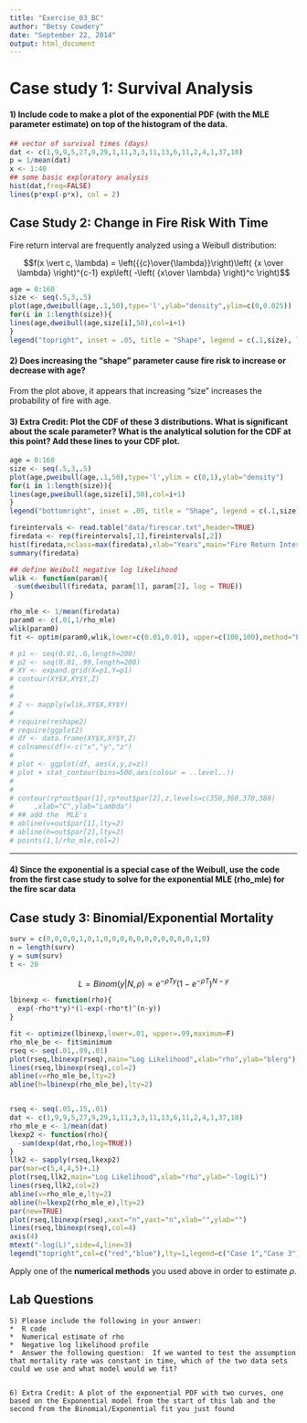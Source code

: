 ```yaml
---
title: "Exercise_03_BC"
author: "Betsy Cowdery"
date: "September 22, 2014"
output: html_document
---
```


# Case study 1: Survival Analysis

#### 1) Include code to make a plot of the exponential PDF (with the MLE parameter estimate) on top of the histogram of the data.

```r
## vector of survival times (days)
dat <- c(1,9,9,5,27,9,29,1,11,3,3,11,13,6,11,2,4,1,37,10)
p = 1/mean(dat)
x <- 1:40
## some basic exploratory analysis
hist(dat,freq=FALSE)
lines(p*exp(-p*x), col = 2)
```

## Case Study 2: Change in Fire Risk With Time

Fire return interval are frequently analyzed using a Weibull distribution:

$$f(x \vert c, \lambda) = \left({{c}\over{\lambda}}\right)\left( {x \over \lambda} \right)^{c-1} exp\left( -\left( {x\over \lambda} \right)^c \right)$$

```r
age = 0:160
size <- seq(.5,3,.5)
plot(age,dweibull(age,.1,50),type='l',ylab="density",ylim=c(0,0.025)) 
for(i in 1:length(size)){
lines(age,dweibull(age,size[i],50),col=i+1) 
}
legend("topright", inset = .05, title = "Shape", legend = c(.1,size), lty = 1, col=1:(length(size)+1))

```

#### 2) Does increasing the “shape” parameter cause fire risk to increase or decrease with age?

From the plot above, it appears that increasing "size" increases the probability of fire with age. 

#### 3) Extra Credit: Plot the CDF of these 3 distributions. What is significant about the scale parameter? What is the analytical solution for the CDF at this point? Add these lines to your CDF plot.

```r
age = 0:160
size <- seq(.5,3,.5)
plot(age,pweibull(age,.1,50),type='l',ylim = c(0,1),ylab="density") 
for(i in 1:length(size)){
lines(age,pweibull(age,size[i],50),col=i+1) 
}
legend("bottomright", inset = .05, title = "Shape", legend = c(.1,size), lty = 1, col=1:(length(size)+1))
```

```r
fireintervals <- read.table("data/firescar.txt",header=TRUE)
firedata <- rep(fireintervals[,1],fireintervals[,2])
hist(firedata,nclass=max(firedata),xlab="Years",main="Fire Return Interval")
summary(firedata)
```

```r
## define Weibull negative log likelihood
wlik <- function(param){
 -sum(dweibull(firedata, param[1], param[2], log = TRUE))
}

rho_mle <- 1/mean(firedata)
param0 <- c(.01,1/rho_mle)
wlik(param0)
fit <- optim(param0,wlik,lower=c(0.01,0.01), upper=c(100,100),method="L-BFGS-B")

```

```r
# p1 <- seq(0.01,.6,length=200)
# p2 <- seq(0.01,.99,length=200)
# XY <- expand.grid(X=p1,Y=p1)
# contour(XY$X,XY$Y,Z)
# 
# 
# Z <- mapply(wlik,XY$X,XY$Y)
# 
# require(reshape2)
# require(ggplot2)
# df <- data.frame(XY$X,XY$Y,Z)
# colnames(df)<-c("x","y","z")
# 
# plot <- ggplot(df, aes(x,y,z=z))
# plot + stat_contour(bins=500,aes(colour = ..level..))
# 
# 
# contour(rp*out$par[1],rp*out$par[2],z,levels=c(350,360,370,380)
#     ,xlab="C",ylab="Lambda")
# ## add the  MLE's
# abline(v=out$par[1],lty=2)
# abline(h=out$par[2],lty=2)
# points(1,1/rho_mle,col=2)	

```

------
#### 4) Since the exponential is a special case of the Weibull, use the code from the first case study to solve for the exponential MLE (rho_mle) for the fire scar data


## Case study 3: Binomial/Exponential Mortality

```r
surv = c(0,0,0,0,1,0,1,0,0,0,0,0,0,0,0,0,0,0,1,0)
n = length(surv)
y = sum(surv)
t <- 20 
```
 
$$L = Binom(y \vert N, \rho) \propto e^{-\rho T y} \left( 1-e^{-\rho T} \right)^{N-y}$$

```r
lbinexp <- function(rho){
  exp(-rho*t*y)*(1-exp(-rho*t)^(n-y))
}

fit <- optimize(lbinexp,lower=.01, upper=.99,maximum=F)
rho_mle_be <- fit$minimum
rseq <- seq(.01,.99,.01)
plot(rseq,lbinexp(rseq),main="Log Likelihood",xlab="rho",ylab="blerg")
lines(rseq,lbinexp(rseq),col=2)
abline(v=rho_mle_be,lty=2)
abline(h=lbinexp(rho_mle_be),lty=2)



```

```r
rseq <- seq(.05,.15,.01)
dat <- c(1,9,9,5,27,9,29,1,11,3,3,11,13,6,11,2,4,1,37,10)
rho_mle_e <- 1/mean(dat)
lkexp2 <- function(rho){
  -sum(dexp(dat,rho,log=TRUE))
}
llk2 <- sapply(rseq,lkexp2)
par(mar=c(5,4,4,5)+.1)
plot(rseq,llk2,main="Log Likelihood",xlab="rho",ylab="-log(L)")
lines(rseq,llk2,col=2)
abline(v=rho_mle_e,lty=2)
abline(h=lkexp2(rho_mle_e),lty=2)
par(new=TRUE)
plot(rseq,lbinexp(rseq),xaxt="n",yaxt="n",xlab="",ylab="")
lines(rseq,lbinexp(rseq),col=4)
axis(4)
mtext("-log(L)",side=4,line=3)
legend("topright",col=c("red","blue"),lty=1,legend=c("Case 1","Case 3"))

```

Apply one of the **numerical methods** you used above in order to estimate $\rho$.

## Lab Questions

```
5) Please include the following in your answer:
*  R code
*  Numerical estimate of rho
*  Negative log likelihood profile
*  Answer the following question:  If we wanted to test the assumption that mortality rate was constant in time, which of the two data sets could we use and what model would we fit?


6) Extra Credit: A plot of the exponential PDF with two curves, one based on the Exponential model from the start of this lab and the second from the Binomial/Exponential fit you just found 
```

